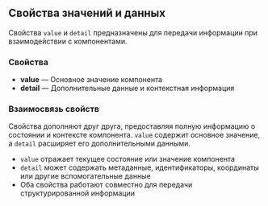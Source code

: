 ## Свойства значений и данных

Свойства `value` и `detail` предназначены для передачи информации при взаимодействии с компонентами.

### Свойства

- **value** — Основное значение компонента
- **detail** — Дополнительные данные и контекстная информация

### Взаимосвязь свойств

Свойства дополняют друг друга, предоставляя полную информацию о состоянии и контексте компонента. `value` содержит основное значение, а `detail` расширяет его дополнительными данными.

- `value` отражает текущее состояние или значение компонента
- `detail` может содержать метаданные, идентификаторы, координаты или другие вспомогательные данные
- Оба свойства работают совместно для передачи структурированной информации

